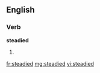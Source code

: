 ==English==

===Verb===
'''steadied'''

# {{past of|[[steady]]}}

[[fr:steadied]]
[[mg:steadied]]
[[vi:steadied]]